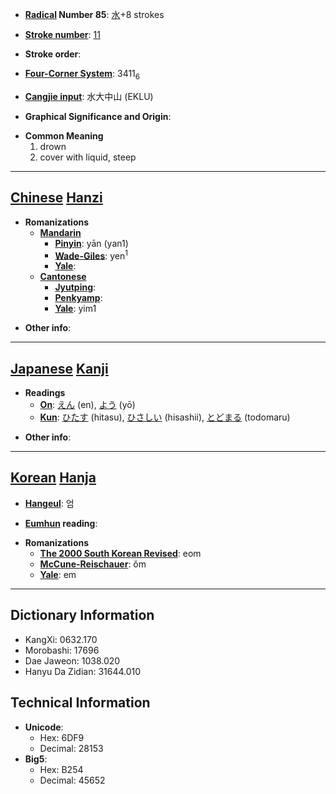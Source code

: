 * '''[[Wiktionary:Chinese radical index| Radical]] Number 85''': [[Wiktionary:Chinese radical index 水|水]]+8 strokes

* '''[[Wiktionary:Chinese total strokes index|Stroke number]]''': [[Wiktionary:Chinese total strokes index 11|11]]

* '''Stroke order''': 

* '''[[Wiktionary:Chinese four corner index|Four-Corner System]]''': 3411<sub>6</sub>

* '''[[Wiktionary:Chinese Cangjie index|Cangjie input]]''': 水大中山 (EKLU)

* '''Graphical Significance and Origin''': 

* '''Common Meaning'''
*#drown
*# cover with liquid, steep


----

== [[Chinese]] [[Hanzi]] ==

* '''Romanizations'''
** '''[[Mandarin]]'''
*** '''[[Pinyin]]''': yān (yan1)
*** '''[[Wade-Giles]]''': yen<sup>1</sup>
*** '''[[Yale]]''': 
** '''[[Cantonese]]'''
*** '''[[Jyutping]]''':
*** '''[[Penkyamp]]''': 
*** '''[[Yale]]''': yim1

* '''Other info''': 

----

== [[Japanese]] [[Kanji]] ==

* '''Readings'''
** '''[[On]]''': [[えん]] (en), [[よう]] (yō)
** '''[[Kun]]''': [[ひたす]] (hitasu), [[ひさしい]] (hisashii), [[とどまる]] (todomaru)

* '''Other info''':  

----

== [[Korean]] [[Hanja]] ==

* '''[[Hangeul]]''': 엄

* '''[[Eumhun]] reading''': 

* '''Romanizations'''
** '''[[The 2000 South Korean Revised Romanization|The 2000 South Korean Revised]]''': eom
** '''[[McCune-Reischauer]]''': ŏm
** '''[[Yale]]''': em

----

== Dictionary Information ==

* KangXi: 0632.170
* Morobashi: 17696
* Dae Jaweon: 1038.020
* Hanyu Da Zidian: 31644.010

== Technical Information ==

* '''Unicode''':
** Hex: 6DF9
** Decimal: 28153
* '''Big5''':
** Hex: B254
** Decimal: 45652